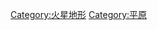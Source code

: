 {{Catnav|頁面分類|火星|火星地形}}
{{Catnav|頁面分類|地理|地形|平原}}
{{Commonscat|Plains on Mars}}

[[Category:火星地形|Category:火星地形]]
[[Category:平原|Category:平原]]